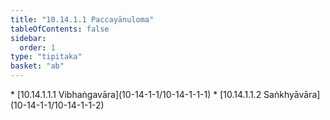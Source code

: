 ```yaml
---
title: "10.14.1.1 Paccayānuloma"
tableOfContents: false
sidebar:
  order: 1
type: "tipitaka"
basket: "ab"
---
```



<DynamicBreadcrumb />



<TableOfContents>
* [10.14.1.1.1 Vibhaṅgavāra](10-14-1-1/10-14-1-1-1)
* [10.14.1.1.2 Saṅkhyāvāra](10-14-1-1/10-14-1-1-2)
</TableOfContents>